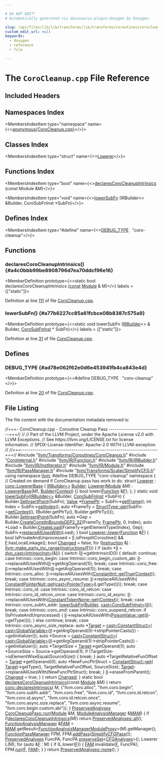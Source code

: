 ```yaml
---

# DO NOT EDIT!
# Automatically generated via docusaurus-plugin-doxygen by Doxygen.

slug: /api/files/lib/lib/transforms/lib/transforms/coroutines/corocleanup-cpp
custom_edit_url: null
keywords:
  - doxygen
  - reference
  - file

---
```





# The `CoroCleanup.cpp` File Reference

<DoxygenPage pluginConfig={pluginConfig}>



## Included Headers

<IncludesList>
<IncludesListItem
  filePath="llvm/Transforms/Coroutines/CoroCleanup.h"
  permalink="/docs/api/files/include/include/llvm/include/llvm/transforms/include/llvm/transforms/coroutines/corocleanup-h"
  isLocal="true" />
<IncludesListItem
  filePath="CoroInternal.h"
  permalink="/docs/api/files/lib/lib/transforms/lib/transforms/coroutines/corointernal-h"
  isLocal="true" />
<IncludesListItem
  filePath="llvm/IR/Function.h"
  permalink="/docs/api/files/include/include/llvm/include/llvm/ir/function-h"
  isLocal="true" />
<IncludesListItem
  filePath="llvm/IR/IRBuilder.h"
  permalink="/docs/api/files/include/include/llvm/include/llvm/ir/irbuilder-h"
  isLocal="true" />
<IncludesListItem
  filePath="llvm/IR/InstIterator.h"
  permalink="/docs/api/files/include/include/llvm/include/llvm/ir/institerator-h"
  isLocal="true" />
<IncludesListItem
  filePath="llvm/IR/Module.h"
  permalink="/docs/api/files/include/include/llvm/include/llvm/ir/module-h"
  isLocal="true" />
<IncludesListItem
  filePath="llvm/IR/PassManager.h"
  permalink="/docs/api/files/include/include/llvm/include/llvm/ir/passmanager-h"
  isLocal="true" />
<IncludesListItem
  filePath="llvm/Transforms/Scalar/SimplifyCFG.h"
  permalink="/docs/api/files/include/include/llvm/include/llvm/transforms/include/llvm/transforms/scalar/simplifycfg-h"
  isLocal="true" />
</IncludesList>

## Namespaces Index

<MembersIndex>

<MembersIndexItem
  type="namespace"
  name={<><a href="/docs/api/namespaces/anonymous-corocleanup-cpp-">anonymous&#123;CoroCleanup.cpp&#125;</a></>}>
</MembersIndexItem>

</MembersIndex>

## Classes Index

<MembersIndex>

<MembersIndexItem
  type="struct"
  name={<><a href="/docs/api/structs/anonymous-namespace-corocleanup-cpp-/lowerer">Lowerer</a></>}>
</MembersIndexItem>

</MembersIndex>

## Functions Index

<MembersIndex>

<MembersIndexItem
  type="bool"
  name={<><a href="#a4c0bbb99be8908796d7ea70ddcf96e16">declaresCoroCleanupIntrinsics</a> (const Module &amp;M)</>}>
</MembersIndexItem>

<MembersIndexItem
  type="void"
  name={<><a href="#a77b6227cc85a61fcbce08b8387c575a9">lowerSubFn</a> (IRBuilder&lt;&gt; &amp;Builder, CoroSubFnInst &#42;SubFn)</>}>
</MembersIndexItem>

</MembersIndex>

## Defines Index

<MembersIndex>

<MembersIndexItem
  type="#define"
  name={<><a href="#ad78e062f62e0d6e453941fb4ca843e4d">DEBUG&#95;TYPE</a>&nbsp;&nbsp;&nbsp;&quot;coro-cleanup&quot;</>}>
</MembersIndexItem>

</MembersIndex>


<SectionDefinition>

## Functions

### declaresCoroCleanupIntrinsics() {#a4c0bbb99be8908796d7ea70ddcf96e16}

<MemberDefinition
  prototype={<>static bool declaresCoroCleanupIntrinsics (<a href="/docs/api/files/lib/lib/target/lib/target/aarch64/aarch64promoteconstant-cpp/#a90f8350fecae261c25be85d38b451bff">const</a> <a href="/docs/api/classes/llvm/module">Module</a> &amp; M)</>}
  labels = {["static"]}>

Definition at line <a href="#l00111">111</a> of file <a href="/docs/api/files/lib/lib/transforms/lib/transforms/coroutines/corocleanup-cpp">CoroCleanup.cpp</a>.
</MemberDefinition>

### lowerSubFn() {#a77b6227cc85a61fcbce08b8387c575a9}

<MemberDefinition
  prototype={<>static void lowerSubFn (<a href="/docs/api/classes/llvm/irbuilder">IRBuilder</a>&lt;&gt; &amp; Builder, <a href="/docs/api/classes/llvm/corosubfninst">CoroSubFnInst</a> &#42; SubFn)</>}
  labels = {["static"]}>

Definition at line <a href="#l00031">31</a> of file <a href="/docs/api/files/lib/lib/transforms/lib/transforms/coroutines/corocleanup-cpp">CoroCleanup.cpp</a>.
</MemberDefinition>

</SectionDefinition>

<SectionDefinition>

## Defines

### DEBUG&#95;TYPE {#ad78e062f62e0d6e453941fb4ca843e4d}

<MemberDefinition
  prototype={<>#define DEBUG&#95;TYPE&nbsp;&nbsp;&nbsp;&quot;coro-cleanup&quot;</>}>

Definition at line <a href="#l00020">20</a> of file <a href="/docs/api/files/lib/lib/transforms/lib/transforms/coroutines/corocleanup-cpp">CoroCleanup.cpp</a>.
</MemberDefinition>

</SectionDefinition>

## File Listing

The file content with the documentation metadata removed is:

<ProgramListing>

<Link id="l00001" /><CodeLine lineNumber="1"><span class="doxyHighlightComment">//===- CoroCleanup.cpp - Coroutine Cleanup Pass ---------------------------===//</span></CodeLine>
<Link id="l00002" /><CodeLine lineNumber="2"><span class="doxyHighlightComment">//</span></CodeLine>
<Link id="l00003" /><CodeLine lineNumber="3"><span class="doxyHighlightComment">// Part of the LLVM Project, under the Apache License v2.0 with LLVM Exceptions.</span></CodeLine>
<Link id="l00004" /><CodeLine lineNumber="4"><span class="doxyHighlightComment">// See https://llvm.org/LICENSE.txt for license information.</span></CodeLine>
<Link id="l00005" /><CodeLine lineNumber="5"><span class="doxyHighlightComment">// SPDX-License-Identifier: Apache-2.0 WITH LLVM-exception</span></CodeLine>
<Link id="l00006" /><CodeLine lineNumber="6"><span class="doxyHighlightComment">//</span></CodeLine>
<Link id="l00007" /><CodeLine lineNumber="7"><span class="doxyHighlightComment">//===----------------------------------------------------------------------===//</span></CodeLine>
<Link id="l00008" /><CodeLine lineNumber="8"></CodeLine>
<Link id="l00009" /><CodeLine lineNumber="9"><span class="doxyHighlightPreprocessor">#include &quot;<a href="/docs/api/files/include/include/llvm/include/llvm/transforms/include/llvm/transforms/coroutines/corocleanup-h">llvm/Transforms/Coroutines/CoroCleanup.h</a>&quot;</span></CodeLine>
<Link id="l00010" /><CodeLine lineNumber="10"><span class="doxyHighlightPreprocessor">#include &quot;<a href="/docs/api/files/lib/lib/transforms/lib/transforms/coroutines/corointernal-h">CoroInternal.h</a>&quot;</span></CodeLine>
<Link id="l00011" /><CodeLine lineNumber="11"><span class="doxyHighlightPreprocessor">#include &quot;<a href="/docs/api/files/include/include/llvm/include/llvm/ir/function-h">llvm/IR/Function.h</a>&quot;</span></CodeLine>
<Link id="l00012" /><CodeLine lineNumber="12"><span class="doxyHighlightPreprocessor">#include &quot;<a href="/docs/api/files/include/include/llvm/include/llvm/ir/irbuilder-h">llvm/IR/IRBuilder.h</a>&quot;</span></CodeLine>
<Link id="l00013" /><CodeLine lineNumber="13"><span class="doxyHighlightPreprocessor">#include &quot;<a href="/docs/api/files/include/include/llvm/include/llvm/ir/institerator-h">llvm/IR/InstIterator.h</a>&quot;</span></CodeLine>
<Link id="l00014" /><CodeLine lineNumber="14"><span class="doxyHighlightPreprocessor">#include &quot;<a href="/docs/api/files/include/include/llvm/include/llvm/ir/module-h">llvm/IR/Module.h</a>&quot;</span></CodeLine>
<Link id="l00015" /><CodeLine lineNumber="15"><span class="doxyHighlightPreprocessor">#include &quot;<a href="/docs/api/files/include/include/llvm/include/llvm/ir/passmanager-h">llvm/IR/PassManager.h</a>&quot;</span></CodeLine>
<Link id="l00016" /><CodeLine lineNumber="16"><span class="doxyHighlightPreprocessor">#include &quot;<a href="/docs/api/files/include/include/llvm/include/llvm/transforms/include/llvm/transforms/scalar/simplifycfg-h">llvm/Transforms/Scalar/SimplifyCFG.h</a>&quot;</span></CodeLine>
<Link id="l00017" /><CodeLine lineNumber="17"></CodeLine>
<Link id="l00018" /><CodeLine lineNumber="18"><span class="doxyHighlightKeyword">using namespace </span><span class="doxyHighlight"><a href="/docs/api/namespaces/llvm">llvm</a>;</span></CodeLine>
<Link id="l00019" /><CodeLine lineNumber="19"></CodeLine>
<Link id="l00020" /><CodeLine lineNumber="20" lineLink="#ad78e062f62e0d6e453941fb4ca843e4d"><span class="doxyHighlightPreprocessor">#define DEBUG&#95;TYPE &quot;coro-cleanup&quot;</span></CodeLine>
<Link id="l00021" /><CodeLine lineNumber="21"></CodeLine>
<Link id="l00022" /><CodeLine lineNumber="22" lineLink="/docs/api/namespaces/anonymous-corocleanup-cpp-"><span class="doxyHighlightKeyword">namespace </span><span class="doxyHighlight">&#123;</span></CodeLine>
<Link id="l00023" /><CodeLine lineNumber="23"><span class="doxyHighlightComment">// Created on demand if CoroCleanup pass has work to do.</span></CodeLine>
<Link id="l00024" /><CodeLine lineNumber="24" lineLink="/docs/api/structs/anonymous-namespace-corocleanup-cpp-/lowerer"><span class="doxyHighlightKeyword">struct </span><span class="doxyHighlight"><a href="/docs/api/structs/anonymous-namespace-corocleanup-cpp-/lowerer/#a607a3f320507de4beca82a0b31332886">Lowerer</a> : <a href="/docs/api/structs/llvm/coro/lowererbase">coro::LowererBase</a> &#123;</span></CodeLine>
<Link id="l00025" /><CodeLine lineNumber="25" lineLink="/docs/api/structs/anonymous-namespace-corocleanup-cpp-/lowerer/#a48fcb82f869bc58b7591c62b3ca3eeaa"><span class="doxyHighlight">  <a href="/docs/api/classes/llvm/irbuilder">IRBuilder&lt;&gt;</a> <a href="/docs/api/structs/anonymous-namespace-corocleanup-cpp-/lowerer/#a48fcb82f869bc58b7591c62b3ca3eeaa">Builder</a>;</span></CodeLine>
<Link id="l00026" /><CodeLine lineNumber="26" lineLink="/docs/api/structs/anonymous-namespace-corocleanup-cpp-/lowerer/#a607a3f320507de4beca82a0b31332886"><span class="doxyHighlight">  <a href="/docs/api/structs/anonymous-namespace-corocleanup-cpp-/lowerer/#a607a3f320507de4beca82a0b31332886">Lowerer</a>(<a href="/docs/api/classes/llvm/module">Module</a> &amp;M) : <a href="/docs/api/structs/llvm/coro/lowererbase/#a2febb7f3cf36434914eef0bbc61818f0">LowererBase</a>(M), <a href="/docs/api/structs/anonymous-namespace-corocleanup-cpp-/lowerer/#a48fcb82f869bc58b7591c62b3ca3eeaa">Builder</a>(<a href="/docs/api/structs/llvm/coro/lowererbase/#ab9611e387d2e57455c71e4918fd438c7">Context</a>) &#123;&#125;</span></CodeLine>
<Link id="l00027" /><CodeLine lineNumber="27"><span class="doxyHighlight">  </span><span class="doxyHighlightKeywordType">bool</span><span class="doxyHighlight"> lower(<a href="/docs/api/classes/llvm/function">Function</a> &amp;<a href="/docs/api/files/lib/lib/support/md5-cpp/#a96d73bbd7af15cb1fc38c3f4a3bd82e9">F</a>);</span></CodeLine>
<Link id="l00028" /><CodeLine lineNumber="28"><span class="doxyHighlight">&#125;;</span></CodeLine>
<Link id="l00029" /><CodeLine lineNumber="29"><span class="doxyHighlight">&#125;</span></CodeLine>
<Link id="l00030" /><CodeLine lineNumber="30"></CodeLine>
<Link id="l00031" /><CodeLine lineNumber="31" lineLink="#a77b6227cc85a61fcbce08b8387c575a9"><span class="doxyHighlightKeyword">static</span><span class="doxyHighlight"> </span><span class="doxyHighlightKeywordType">void</span><span class="doxyHighlight"> <a href="#a77b6227cc85a61fcbce08b8387c575a9">lowerSubFn</a>(<a href="/docs/api/classes/llvm/irbuilder">IRBuilder&lt;&gt;</a> &amp;Builder, <a href="/docs/api/classes/llvm/corosubfninst">CoroSubFnInst</a> &#42;SubFn) &#123;</span></CodeLine>
<Link id="l00032" /><CodeLine lineNumber="32"><span class="doxyHighlight">  Builder.<a href="/docs/api/classes/llvm/irbuilderbase/#ace45cae6925c65e9d6916e09dd5b17cc">SetInsertPoint</a>(SubFn);</span></CodeLine>
<Link id="l00033" /><CodeLine lineNumber="33"><span class="doxyHighlight">  <a href="/docs/api/classes/llvm/value">Value</a> &#42;<a href="/docs/api/files/lib/lib/target/lib/target/xcore/xcoreframelowering-cpp/#a64f8c7400de58c117c5af250f000675f">FramePtr</a> = SubFn-&gt;<a href="/docs/api/classes/llvm/corosubfninst/#a54a9f5b070810ccdabc867b0324f616e">getFrame</a>();</span></CodeLine>
<Link id="l00034" /><CodeLine lineNumber="34"><span class="doxyHighlight">  </span><span class="doxyHighlightKeywordType">int</span><span class="doxyHighlight"> Index = SubFn-&gt;<a href="/docs/api/classes/llvm/corosubfninst/#a85b47c7821ab7c779250e9d61b15de4f">getIndex</a>();</span></CodeLine>
<Link id="l00035" /><CodeLine lineNumber="35"></CodeLine>
<Link id="l00036" /><CodeLine lineNumber="36"><span class="doxyHighlight">  </span><span class="doxyHighlightKeyword">auto</span><span class="doxyHighlight"> &#42;FrameTy = <a href="/docs/api/classes/llvm/structtype/#a18fc4545474c6ebb6f7c547f64f4fb31">StructType::get</a>(SubFn-&gt;<a href="/docs/api/classes/llvm/value/#ab3fc0225d8aaf8434026c3573f961f2c">getContext</a>(),</span></CodeLine>
<Link id="l00037" /><CodeLine lineNumber="37"><span class="doxyHighlight">                                  &#123;Builder.getPtrTy(), Builder.getPtrTy()&#125;);</span></CodeLine>
<Link id="l00038" /><CodeLine lineNumber="38"></CodeLine>
<Link id="l00039" /><CodeLine lineNumber="39"><span class="doxyHighlight">  Builder.<a href="/docs/api/classes/llvm/irbuilderbase/#ace45cae6925c65e9d6916e09dd5b17cc">SetInsertPoint</a>(SubFn);</span></CodeLine>
<Link id="l00040" /><CodeLine lineNumber="40"><span class="doxyHighlight">  </span><span class="doxyHighlightKeyword">auto</span><span class="doxyHighlight"> &#42;Gep = Builder.<a href="/docs/api/classes/llvm/irbuilderbase/#aa85037712ab4c5044582974769aa4b62">CreateConstInBoundsGEP2&#95;32</a>(FrameTy, <a href="/docs/api/files/lib/lib/target/lib/target/xcore/xcoreframelowering-cpp/#a64f8c7400de58c117c5af250f000675f">FramePtr</a>, 0, Index);</span></CodeLine>
<Link id="l00041" /><CodeLine lineNumber="41"><span class="doxyHighlight">  </span><span class="doxyHighlightKeyword">auto</span><span class="doxyHighlight"> &#42;Load = Builder.<a href="/docs/api/classes/llvm/irbuilderbase/#a9b01712e5f196d6d3d021ef23aad50e4">CreateLoad</a>(FrameTy-&gt;getElementType(Index), Gep);</span></CodeLine>
<Link id="l00042" /><CodeLine lineNumber="42"></CodeLine>
<Link id="l00043" /><CodeLine lineNumber="43"><span class="doxyHighlight">  SubFn-&gt;<a href="/docs/api/classes/llvm/value/#a3ab5fc45117b450e8bb04e564cb6e5f2">replaceAllUsesWith</a>(Load);</span></CodeLine>
<Link id="l00044" /><CodeLine lineNumber="44"><span class="doxyHighlight">&#125;</span></CodeLine>
<Link id="l00045" /><CodeLine lineNumber="45"></CodeLine>
<Link id="l00046" /><CodeLine lineNumber="46" lineLink="/docs/api/structs/anonymous-namespace-corocleanup-cpp-/lowerer/#ae8263688979f1e86bc684abf99f43d61"><span class="doxyHighlightKeywordType">bool</span><span class="doxyHighlight"> <a href="/docs/api/structs/anonymous-namespace-corocleanup-cpp-/lowerer/#ae8263688979f1e86bc684abf99f43d61">Lowerer::lower</a>(<a href="/docs/api/classes/llvm/function">Function</a> &amp;<a href="/docs/api/files/lib/lib/support/md5-cpp/#a96d73bbd7af15cb1fc38c3f4a3bd82e9">F</a>) &#123;</span></CodeLine>
<Link id="l00047" /><CodeLine lineNumber="47"><span class="doxyHighlight">  </span><span class="doxyHighlightKeywordType">bool</span><span class="doxyHighlight"> IsPrivateAndUnprocessed = <a href="/docs/api/files/lib/lib/support/md5-cpp/#a96d73bbd7af15cb1fc38c3f4a3bd82e9">F</a>.isPresplitCoroutine() &amp;&amp; <a href="/docs/api/files/lib/lib/support/md5-cpp/#a96d73bbd7af15cb1fc38c3f4a3bd82e9">F</a>.hasLocalLinkage();</span></CodeLine>
<Link id="l00048" /><CodeLine lineNumber="48"><span class="doxyHighlight">  </span><span class="doxyHighlightKeywordType">bool</span><span class="doxyHighlight"> <a href="/docs/api/groups/arcopt/#gaa57b1a4e6a1c79233913139635169cf1">Changed</a> = </span><span class="doxyHighlightKeyword">false</span><span class="doxyHighlight">;</span></CodeLine>
<Link id="l00049" /><CodeLine lineNumber="49"></CodeLine>
<Link id="l00050" /><CodeLine lineNumber="50"><span class="doxyHighlight">  </span><span class="doxyHighlightKeywordFlow">for</span><span class="doxyHighlight"> (<a href="/docs/api/classes/llvm/instruction">Instruction</a> &amp;<a href="/docs/api/files/lib/lib/support/md5-cpp/#ac0eafdc9ee161b71e7af98af736952fd">I</a> : <a href="/docs/api/namespaces/llvm/#a3d2cdc4a0db233678e7141c9d6ea3419">llvm::make&#95;early&#95;inc&#95;range</a>(<a href="/docs/api/files/lib/lib/codegen/atomicexpandpass-cpp/#a1bcc06b1cb86bd0ea08f33323190bdaa">instructions</a>(<a href="/docs/api/files/lib/lib/support/md5-cpp/#a96d73bbd7af15cb1fc38c3f4a3bd82e9">F</a>))) &#123;</span></CodeLine>
<Link id="l00051" /><CodeLine lineNumber="51"><span class="doxyHighlight">    </span><span class="doxyHighlightKeywordFlow">if</span><span class="doxyHighlight"> (</span><span class="doxyHighlightKeyword">auto</span><span class="doxyHighlight"> &#42;<a href="/docs/api/files/lib/lib/target/lib/target/nvptx/nvvmintrrange-cpp/#ac5804672fc0850438d63caec770647f8">II</a> = <a href="/docs/api/namespaces/llvm/#a22eeee01734061ac1b31ccd994c49eef">dyn&#95;cast&lt;IntrinsicInst&gt;</a>(&amp;<a href="/docs/api/files/lib/lib/support/md5-cpp/#ac0eafdc9ee161b71e7af98af736952fd">I</a>)) &#123;</span></CodeLine>
<Link id="l00052" /><CodeLine lineNumber="52"><span class="doxyHighlight">      </span><span class="doxyHighlightKeywordFlow">switch</span><span class="doxyHighlight"> (<a href="/docs/api/files/lib/lib/target/lib/target/nvptx/nvvmintrrange-cpp/#ac5804672fc0850438d63caec770647f8">II</a>-&gt;getIntrinsicID()) &#123;</span></CodeLine>
<Link id="l00053" /><CodeLine lineNumber="53"><span class="doxyHighlight">      </span><span class="doxyHighlightKeywordFlow">default</span><span class="doxyHighlight">:</span></CodeLine>
<Link id="l00054" /><CodeLine lineNumber="54"><span class="doxyHighlight">        </span><span class="doxyHighlightKeywordFlow">continue</span><span class="doxyHighlight">;</span></CodeLine>
<Link id="l00055" /><CodeLine lineNumber="55"><span class="doxyHighlight">      </span><span class="doxyHighlightKeywordFlow">case</span><span class="doxyHighlight"> Intrinsic::coro&#95;begin:</span></CodeLine>
<Link id="l00056" /><CodeLine lineNumber="56"><span class="doxyHighlight">      </span><span class="doxyHighlightKeywordFlow">case</span><span class="doxyHighlight"> Intrinsic::coro&#95;begin&#95;custom&#95;abi:</span></CodeLine>
<Link id="l00057" /><CodeLine lineNumber="57"><span class="doxyHighlight">        <a href="/docs/api/files/lib/lib/target/lib/target/nvptx/nvvmintrrange-cpp/#ac5804672fc0850438d63caec770647f8">II</a>-&gt;replaceAllUsesWith(<a href="/docs/api/files/lib/lib/target/lib/target/nvptx/nvvmintrrange-cpp/#ac5804672fc0850438d63caec770647f8">II</a>-&gt;getArgOperand(1));</span></CodeLine>
<Link id="l00058" /><CodeLine lineNumber="58"><span class="doxyHighlight">        </span><span class="doxyHighlightKeywordFlow">break</span><span class="doxyHighlight">;</span></CodeLine>
<Link id="l00059" /><CodeLine lineNumber="59"><span class="doxyHighlight">      </span><span class="doxyHighlightKeywordFlow">case</span><span class="doxyHighlight"> Intrinsic::coro&#95;free:</span></CodeLine>
<Link id="l00060" /><CodeLine lineNumber="60"><span class="doxyHighlight">        <a href="/docs/api/files/lib/lib/target/lib/target/nvptx/nvvmintrrange-cpp/#ac5804672fc0850438d63caec770647f8">II</a>-&gt;replaceAllUsesWith(<a href="/docs/api/files/lib/lib/target/lib/target/nvptx/nvvmintrrange-cpp/#ac5804672fc0850438d63caec770647f8">II</a>-&gt;getArgOperand(1));</span></CodeLine>
<Link id="l00061" /><CodeLine lineNumber="61"><span class="doxyHighlight">        </span><span class="doxyHighlightKeywordFlow">break</span><span class="doxyHighlight">;</span></CodeLine>
<Link id="l00062" /><CodeLine lineNumber="62"><span class="doxyHighlight">      </span><span class="doxyHighlightKeywordFlow">case</span><span class="doxyHighlight"> Intrinsic::coro&#95;alloc:</span></CodeLine>
<Link id="l00063" /><CodeLine lineNumber="63"><span class="doxyHighlight">        <a href="/docs/api/files/lib/lib/target/lib/target/nvptx/nvvmintrrange-cpp/#ac5804672fc0850438d63caec770647f8">II</a>-&gt;replaceAllUsesWith(<a href="/docs/api/classes/llvm/constantint/#a82dbbd8e3688b0bc1eedb338864d0d0c">ConstantInt::getTrue</a>(<a href="/docs/api/structs/llvm/coro/lowererbase/#ab9611e387d2e57455c71e4918fd438c7">Context</a>));</span></CodeLine>
<Link id="l00064" /><CodeLine lineNumber="64"><span class="doxyHighlight">        </span><span class="doxyHighlightKeywordFlow">break</span><span class="doxyHighlight">;</span></CodeLine>
<Link id="l00065" /><CodeLine lineNumber="65"><span class="doxyHighlight">      </span><span class="doxyHighlightKeywordFlow">case</span><span class="doxyHighlight"> Intrinsic::coro&#95;async&#95;resume:</span></CodeLine>
<Link id="l00066" /><CodeLine lineNumber="66"><span class="doxyHighlight">        <a href="/docs/api/files/lib/lib/target/lib/target/nvptx/nvvmintrrange-cpp/#ac5804672fc0850438d63caec770647f8">II</a>-&gt;replaceAllUsesWith(</span></CodeLine>
<Link id="l00067" /><CodeLine lineNumber="67"><span class="doxyHighlight">            <a href="/docs/api/classes/llvm/constantpointernull/#a96f5c85e4022e369266541b2db3fda69">ConstantPointerNull::get</a>(<a href="/docs/api/namespaces/llvm/#ac4fc845f5ed92de63cd4474f128f5fc5">cast&lt;PointerType&gt;</a>(<a href="/docs/api/files/lib/lib/support/md5-cpp/#ac0eafdc9ee161b71e7af98af736952fd">I</a>.getType())));</span></CodeLine>
<Link id="l00068" /><CodeLine lineNumber="68"><span class="doxyHighlight">        </span><span class="doxyHighlightKeywordFlow">break</span><span class="doxyHighlight">;</span></CodeLine>
<Link id="l00069" /><CodeLine lineNumber="69"><span class="doxyHighlight">      </span><span class="doxyHighlightKeywordFlow">case</span><span class="doxyHighlight"> Intrinsic::coro&#95;id:</span></CodeLine>
<Link id="l00070" /><CodeLine lineNumber="70"><span class="doxyHighlight">      </span><span class="doxyHighlightKeywordFlow">case</span><span class="doxyHighlight"> Intrinsic::coro&#95;id&#95;retcon:</span></CodeLine>
<Link id="l00071" /><CodeLine lineNumber="71"><span class="doxyHighlight">      </span><span class="doxyHighlightKeywordFlow">case</span><span class="doxyHighlight"> Intrinsic::coro&#95;id&#95;retcon&#95;once:</span></CodeLine>
<Link id="l00072" /><CodeLine lineNumber="72"><span class="doxyHighlight">      </span><span class="doxyHighlightKeywordFlow">case</span><span class="doxyHighlight"> Intrinsic::coro&#95;id&#95;async:</span></CodeLine>
<Link id="l00073" /><CodeLine lineNumber="73"><span class="doxyHighlight">        <a href="/docs/api/files/lib/lib/target/lib/target/nvptx/nvvmintrrange-cpp/#ac5804672fc0850438d63caec770647f8">II</a>-&gt;replaceAllUsesWith(<a href="/docs/api/classes/llvm/constanttokennone/#a8e29fb8e39fb67b3bb746dbba47fcb29">ConstantTokenNone::get</a>(<a href="/docs/api/structs/llvm/coro/lowererbase/#ab9611e387d2e57455c71e4918fd438c7">Context</a>));</span></CodeLine>
<Link id="l00074" /><CodeLine lineNumber="74"><span class="doxyHighlight">        </span><span class="doxyHighlightKeywordFlow">break</span><span class="doxyHighlight">;</span></CodeLine>
<Link id="l00075" /><CodeLine lineNumber="75"><span class="doxyHighlight">      </span><span class="doxyHighlightKeywordFlow">case</span><span class="doxyHighlight"> Intrinsic::coro&#95;subfn&#95;addr:</span></CodeLine>
<Link id="l00076" /><CodeLine lineNumber="76"><span class="doxyHighlight">        <a href="#a77b6227cc85a61fcbce08b8387c575a9">lowerSubFn</a>(<a href="/docs/api/structs/anonymous-namespace-corocleanup-cpp-/lowerer/#a48fcb82f869bc58b7591c62b3ca3eeaa">Builder</a>, <a href="/docs/api/namespaces/llvm/#ac4fc845f5ed92de63cd4474f128f5fc5">cast&lt;CoroSubFnInst&gt;</a>(<a href="/docs/api/files/lib/lib/target/lib/target/nvptx/nvvmintrrange-cpp/#ac5804672fc0850438d63caec770647f8">II</a>));</span></CodeLine>
<Link id="l00077" /><CodeLine lineNumber="77"><span class="doxyHighlight">        </span><span class="doxyHighlightKeywordFlow">break</span><span class="doxyHighlight">;</span></CodeLine>
<Link id="l00078" /><CodeLine lineNumber="78"><span class="doxyHighlight">      </span><span class="doxyHighlightKeywordFlow">case</span><span class="doxyHighlight"> Intrinsic::coro&#95;end:</span></CodeLine>
<Link id="l00079" /><CodeLine lineNumber="79"><span class="doxyHighlight">      </span><span class="doxyHighlightKeywordFlow">case</span><span class="doxyHighlight"> Intrinsic::coro&#95;suspend&#95;retcon:</span></CodeLine>
<Link id="l00080" /><CodeLine lineNumber="80"><span class="doxyHighlight">        </span><span class="doxyHighlightKeywordFlow">if</span><span class="doxyHighlight"> (IsPrivateAndUnprocessed) &#123;</span></CodeLine>
<Link id="l00081" /><CodeLine lineNumber="81"><span class="doxyHighlight">          <a href="/docs/api/files/lib/lib/target/lib/target/nvptx/nvvmintrrange-cpp/#ac5804672fc0850438d63caec770647f8">II</a>-&gt;replaceAllUsesWith(<a href="/docs/api/classes/llvm/poisonvalue/#a1bf08613fb664a2e377a9a72c59a6b66">PoisonValue::get</a>(<a href="/docs/api/files/lib/lib/target/lib/target/nvptx/nvvmintrrange-cpp/#ac5804672fc0850438d63caec770647f8">II</a>-&gt;getType()));</span></CodeLine>
<Link id="l00082" /><CodeLine lineNumber="82"><span class="doxyHighlight">        &#125; </span><span class="doxyHighlightKeywordFlow">else</span></CodeLine>
<Link id="l00083" /><CodeLine lineNumber="83"><span class="doxyHighlight">          </span><span class="doxyHighlightKeywordFlow">continue</span><span class="doxyHighlight">;</span></CodeLine>
<Link id="l00084" /><CodeLine lineNumber="84"><span class="doxyHighlight">        </span><span class="doxyHighlightKeywordFlow">break</span><span class="doxyHighlight">;</span></CodeLine>
<Link id="l00085" /><CodeLine lineNumber="85"><span class="doxyHighlight">      </span><span class="doxyHighlightKeywordFlow">case</span><span class="doxyHighlight"> Intrinsic::coro&#95;async&#95;size&#95;replace:</span></CodeLine>
<Link id="l00086" /><CodeLine lineNumber="86"><span class="doxyHighlight">        </span><span class="doxyHighlightKeyword">auto</span><span class="doxyHighlight"> &#42;<a href="/docs/api/classes/llvm/target">Target</a> = <a href="/docs/api/namespaces/llvm/#ac4fc845f5ed92de63cd4474f128f5fc5">cast&lt;ConstantStruct&gt;</a>(</span></CodeLine>
<Link id="l00087" /><CodeLine lineNumber="87"><span class="doxyHighlight">            <a href="/docs/api/namespaces/llvm/#ac4fc845f5ed92de63cd4474f128f5fc5">cast&lt;GlobalVariable&gt;</a>(<a href="/docs/api/files/lib/lib/target/lib/target/nvptx/nvvmintrrange-cpp/#ac5804672fc0850438d63caec770647f8">II</a>-&gt;getArgOperand(0)-&gt;stripPointerCasts())</span></CodeLine>
<Link id="l00088" /><CodeLine lineNumber="88"><span class="doxyHighlight">                -&gt;getInitializer());</span></CodeLine>
<Link id="l00089" /><CodeLine lineNumber="89"><span class="doxyHighlight">        </span><span class="doxyHighlightKeyword">auto</span><span class="doxyHighlight"> &#42;Source = <a href="/docs/api/namespaces/llvm/#ac4fc845f5ed92de63cd4474f128f5fc5">cast&lt;ConstantStruct&gt;</a>(</span></CodeLine>
<Link id="l00090" /><CodeLine lineNumber="90"><span class="doxyHighlight">            <a href="/docs/api/namespaces/llvm/#ac4fc845f5ed92de63cd4474f128f5fc5">cast&lt;GlobalVariable&gt;</a>(<a href="/docs/api/files/lib/lib/target/lib/target/nvptx/nvvmintrrange-cpp/#ac5804672fc0850438d63caec770647f8">II</a>-&gt;getArgOperand(1)-&gt;stripPointerCasts())</span></CodeLine>
<Link id="l00091" /><CodeLine lineNumber="91"><span class="doxyHighlight">                -&gt;getInitializer());</span></CodeLine>
<Link id="l00092" /><CodeLine lineNumber="92"><span class="doxyHighlight">        </span><span class="doxyHighlightKeyword">auto</span><span class="doxyHighlight"> &#42;TargetSize = <a href="/docs/api/classes/llvm/target">Target</a>-&gt;getOperand(1);</span></CodeLine>
<Link id="l00093" /><CodeLine lineNumber="93"><span class="doxyHighlight">        </span><span class="doxyHighlightKeyword">auto</span><span class="doxyHighlight"> &#42;SourceSize = Source-&gt;getOperand(1);</span></CodeLine>
<Link id="l00094" /><CodeLine lineNumber="94"><span class="doxyHighlight">        </span><span class="doxyHighlightKeywordFlow">if</span><span class="doxyHighlight"> (TargetSize-&gt;isElementWiseEqual(SourceSize)) &#123;</span></CodeLine>
<Link id="l00095" /><CodeLine lineNumber="95"><span class="doxyHighlight">          </span><span class="doxyHighlightKeywordFlow">break</span><span class="doxyHighlight">;</span></CodeLine>
<Link id="l00096" /><CodeLine lineNumber="96"><span class="doxyHighlight">        &#125;</span></CodeLine>
<Link id="l00097" /><CodeLine lineNumber="97"><span class="doxyHighlight">        </span><span class="doxyHighlightKeyword">auto</span><span class="doxyHighlight"> &#42;TargetRelativeFunOffset = <a href="/docs/api/classes/llvm/target">Target</a>-&gt;getOperand(0);</span></CodeLine>
<Link id="l00098" /><CodeLine lineNumber="98"><span class="doxyHighlight">        </span><span class="doxyHighlightKeyword">auto</span><span class="doxyHighlight"> &#42;NewFuncPtrStruct = <a href="/docs/api/classes/llvm/constantstruct/#a54fcfa620deb80373f489ba2fdad7643">ConstantStruct::get</a>(</span></CodeLine>
<Link id="l00099" /><CodeLine lineNumber="99"><span class="doxyHighlight">            <a href="/docs/api/classes/llvm/target">Target</a>-&gt;getType(), TargetRelativeFunOffset, SourceSize);</span></CodeLine>
<Link id="l00100" /><CodeLine lineNumber="100"><span class="doxyHighlight">        <a href="/docs/api/classes/llvm/target">Target</a>-&gt;replaceAllUsesWith(NewFuncPtrStruct);</span></CodeLine>
<Link id="l00101" /><CodeLine lineNumber="101"><span class="doxyHighlight">        </span><span class="doxyHighlightKeywordFlow">break</span><span class="doxyHighlight">;</span></CodeLine>
<Link id="l00102" /><CodeLine lineNumber="102"><span class="doxyHighlight">      &#125;</span></CodeLine>
<Link id="l00103" /><CodeLine lineNumber="103"><span class="doxyHighlight">      <a href="/docs/api/files/lib/lib/target/lib/target/nvptx/nvvmintrrange-cpp/#ac5804672fc0850438d63caec770647f8">II</a>-&gt;eraseFromParent();</span></CodeLine>
<Link id="l00104" /><CodeLine lineNumber="104"><span class="doxyHighlight">      <a href="/docs/api/groups/arcopt/#gaa57b1a4e6a1c79233913139635169cf1">Changed</a> = </span><span class="doxyHighlightKeyword">true</span><span class="doxyHighlight">;</span></CodeLine>
<Link id="l00105" /><CodeLine lineNumber="105"><span class="doxyHighlight">    &#125;</span></CodeLine>
<Link id="l00106" /><CodeLine lineNumber="106"><span class="doxyHighlight">  &#125;</span></CodeLine>
<Link id="l00107" /><CodeLine lineNumber="107"></CodeLine>
<Link id="l00108" /><CodeLine lineNumber="108"><span class="doxyHighlight">  </span><span class="doxyHighlightKeywordFlow">return</span><span class="doxyHighlight"> <a href="/docs/api/groups/arcopt/#gaa57b1a4e6a1c79233913139635169cf1">Changed</a>;</span></CodeLine>
<Link id="l00109" /><CodeLine lineNumber="109"><span class="doxyHighlight">&#125;</span></CodeLine>
<Link id="l00110" /><CodeLine lineNumber="110"></CodeLine>
<Link id="l00111" /><CodeLine lineNumber="111" lineLink="#a4c0bbb99be8908796d7ea70ddcf96e16"><span class="doxyHighlightKeyword">static</span><span class="doxyHighlight"> </span><span class="doxyHighlightKeywordType">bool</span><span class="doxyHighlight"> <a href="#a4c0bbb99be8908796d7ea70ddcf96e16">declaresCoroCleanupIntrinsics</a>(</span><span class="doxyHighlightKeyword">const</span><span class="doxyHighlight"> <a href="/docs/api/classes/llvm/module">Module</a> &amp;M) &#123;</span></CodeLine>
<Link id="l00112" /><CodeLine lineNumber="112"><span class="doxyHighlight">  </span><span class="doxyHighlightKeywordFlow">return</span><span class="doxyHighlight"> <a href="/docs/api/namespaces/llvm/coro/#a6e95f844cc43fa4786df11ea5a1a3f10">coro::declaresIntrinsics</a>(</span></CodeLine>
<Link id="l00113" /><CodeLine lineNumber="113"><span class="doxyHighlight">      M, &#123;</span><span class="doxyHighlightStringLiteral">&quot;llvm.coro.alloc&quot;</span><span class="doxyHighlight">, </span><span class="doxyHighlightStringLiteral">&quot;llvm.coro.begin&quot;</span><span class="doxyHighlight">, </span><span class="doxyHighlightStringLiteral">&quot;llvm.coro.subfn.addr&quot;</span><span class="doxyHighlight">,</span></CodeLine>
<Link id="l00114" /><CodeLine lineNumber="114"><span class="doxyHighlight">          </span><span class="doxyHighlightStringLiteral">&quot;llvm.coro.free&quot;</span><span class="doxyHighlight">, </span><span class="doxyHighlightStringLiteral">&quot;llvm.coro.id&quot;</span><span class="doxyHighlight">, </span><span class="doxyHighlightStringLiteral">&quot;llvm.coro.id.retcon&quot;</span><span class="doxyHighlight">,</span></CodeLine>
<Link id="l00115" /><CodeLine lineNumber="115"><span class="doxyHighlight">          </span><span class="doxyHighlightStringLiteral">&quot;llvm.coro.id.async&quot;</span><span class="doxyHighlight">, </span><span class="doxyHighlightStringLiteral">&quot;llvm.coro.id.retcon.once&quot;</span><span class="doxyHighlight">,</span></CodeLine>
<Link id="l00116" /><CodeLine lineNumber="116"><span class="doxyHighlight">          </span><span class="doxyHighlightStringLiteral">&quot;llvm.coro.async.size.replace&quot;</span><span class="doxyHighlight">, </span><span class="doxyHighlightStringLiteral">&quot;llvm.coro.async.resume&quot;</span><span class="doxyHighlight">,</span></CodeLine>
<Link id="l00117" /><CodeLine lineNumber="117"><span class="doxyHighlight">          </span><span class="doxyHighlightStringLiteral">&quot;llvm.coro.begin.custom.abi&quot;</span><span class="doxyHighlight">&#125;);</span></CodeLine>
<Link id="l00118" /><CodeLine lineNumber="118"><span class="doxyHighlight">&#125;</span></CodeLine>
<Link id="l00119" /><CodeLine lineNumber="119"></CodeLine>
<Link id="l00120" /><CodeLine lineNumber="120" lineLink="/docs/api/structs/llvm/corocleanuppass/#ad94b3bcb5dea38b6b7d891fa9344322c"><span class="doxyHighlight"><a href="/docs/api/classes/llvm/preservedanalyses">PreservedAnalyses</a> <a href="/docs/api/structs/llvm/corocleanuppass/#ad94b3bcb5dea38b6b7d891fa9344322c">CoroCleanupPass::run</a>(<a href="/docs/api/classes/llvm/module">Module</a> &amp;M,</span></CodeLine>
<Link id="l00121" /><CodeLine lineNumber="121"><span class="doxyHighlight">                                       <a href="/docs/api/namespaces/llvm/#af9c9208365fd9ce11392b4d79485e259">ModuleAnalysisManager</a> &amp;<a href="/docs/api/files/lib/lib/passes/passbuilderbindings-cpp/#a85bddafa659a93a7a67c9094648259be">MAM</a>) &#123;</span></CodeLine>
<Link id="l00122" /><CodeLine lineNumber="122"><span class="doxyHighlight">  </span><span class="doxyHighlightKeywordFlow">if</span><span class="doxyHighlight"> (!<a href="#a4c0bbb99be8908796d7ea70ddcf96e16">declaresCoroCleanupIntrinsics</a>(M))</span></CodeLine>
<Link id="l00123" /><CodeLine lineNumber="123"><span class="doxyHighlight">    </span><span class="doxyHighlightKeywordFlow">return</span><span class="doxyHighlight"> <a href="/docs/api/classes/llvm/preservedanalyses/#a1258a1ff55557c27684010ebd7283712">PreservedAnalyses::all</a>();</span></CodeLine>
<Link id="l00124" /><CodeLine lineNumber="124"></CodeLine>
<Link id="l00125" /><CodeLine lineNumber="125"><span class="doxyHighlight">  <a href="/docs/api/namespaces/llvm/#adce09a5a0de0e3177eb00e932734af2f">FunctionAnalysisManager</a> &amp;<a href="/docs/api/files/lib/lib/passes/passbuilderbindings-cpp/#a83c7e5ca51099e4efa895791a02fb0ed">FAM</a> =</span></CodeLine>
<Link id="l00126" /><CodeLine lineNumber="126"><span class="doxyHighlight">      <a href="/docs/api/files/lib/lib/passes/passbuilderbindings-cpp/#a85bddafa659a93a7a67c9094648259be">MAM</a>.getResult&lt;<a href="/docs/api/namespaces/llvm/#a4143e067711d3c7795276b225a8d6eb9">FunctionAnalysisManagerModuleProxy</a>&gt;(M).getManager();</span></CodeLine>
<Link id="l00127" /><CodeLine lineNumber="127"></CodeLine>
<Link id="l00128" /><CodeLine lineNumber="128"><span class="doxyHighlight">  <a href="/docs/api/namespaces/llvm/#ab70ef138acbdb1c8278ecf41f5da400f">FunctionPassManager</a> FPM;</span></CodeLine>
<Link id="l00129" /><CodeLine lineNumber="129"><span class="doxyHighlight">  FPM.<a href="/docs/api/classes/llvm/passmanager/#a3b988beeca0390fa8fa653d17bded384">addPass</a>(<a href="/docs/api/classes/llvm/simplifycfgpass">SimplifyCFGPass</a>());</span></CodeLine>
<Link id="l00130" /><CodeLine lineNumber="130"></CodeLine>
<Link id="l00131" /><CodeLine lineNumber="131"><span class="doxyHighlight">  <a href="/docs/api/classes/llvm/preservedanalyses">PreservedAnalyses</a> FuncPA;</span></CodeLine>
<Link id="l00132" /><CodeLine lineNumber="132"><span class="doxyHighlight">  FuncPA.<a href="/docs/api/classes/llvm/preservedanalyses/#a937c42f77e161349ce0f999e448c7027">preserveSet</a>&lt;<a href="/docs/api/classes/llvm/cfganalyses">CFGAnalyses</a>&gt;();</span></CodeLine>
<Link id="l00133" /><CodeLine lineNumber="133"></CodeLine>
<Link id="l00134" /><CodeLine lineNumber="134"><span class="doxyHighlight">  Lowerer L(M);</span></CodeLine>
<Link id="l00135" /><CodeLine lineNumber="135"><span class="doxyHighlight">  </span><span class="doxyHighlightKeywordFlow">for</span><span class="doxyHighlight"> (</span><span class="doxyHighlightKeyword">auto</span><span class="doxyHighlight"> &amp;<a href="/docs/api/files/lib/lib/support/md5-cpp/#a96d73bbd7af15cb1fc38c3f4a3bd82e9">F</a> : M) &#123;</span></CodeLine>
<Link id="l00136" /><CodeLine lineNumber="136"><span class="doxyHighlight">    </span><span class="doxyHighlightKeywordFlow">if</span><span class="doxyHighlight"> (L.lower(<a href="/docs/api/files/lib/lib/support/md5-cpp/#a96d73bbd7af15cb1fc38c3f4a3bd82e9">F</a>)) &#123;</span></CodeLine>
<Link id="l00137" /><CodeLine lineNumber="137"><span class="doxyHighlight">      <a href="/docs/api/files/lib/lib/passes/passbuilderbindings-cpp/#a83c7e5ca51099e4efa895791a02fb0ed">FAM</a>.invalidate(<a href="/docs/api/files/lib/lib/support/md5-cpp/#a96d73bbd7af15cb1fc38c3f4a3bd82e9">F</a>, FuncPA);</span></CodeLine>
<Link id="l00138" /><CodeLine lineNumber="138"><span class="doxyHighlight">      FPM.<a href="/docs/api/classes/llvm/passmanager/#aef5d9142acafceffd14c76b8ddd0fd4e">run</a>(<a href="/docs/api/files/lib/lib/support/md5-cpp/#a96d73bbd7af15cb1fc38c3f4a3bd82e9">F</a>, <a href="/docs/api/files/lib/lib/passes/passbuilderbindings-cpp/#a83c7e5ca51099e4efa895791a02fb0ed">FAM</a>);</span></CodeLine>
<Link id="l00139" /><CodeLine lineNumber="139"><span class="doxyHighlight">    &#125;</span></CodeLine>
<Link id="l00140" /><CodeLine lineNumber="140"><span class="doxyHighlight">  &#125;</span></CodeLine>
<Link id="l00141" /><CodeLine lineNumber="141"></CodeLine>
<Link id="l00142" /><CodeLine lineNumber="142"><span class="doxyHighlight">  </span><span class="doxyHighlightKeywordFlow">return</span><span class="doxyHighlight"> <a href="/docs/api/classes/llvm/preservedanalyses/#a03797a73044a81cbc6a3409d6c72ee8f">PreservedAnalyses::none</a>();</span></CodeLine>
<Link id="l00143" /><CodeLine lineNumber="143"><span class="doxyHighlight">&#125;</span></CodeLine>

</ProgramListing>


</DoxygenPage>
